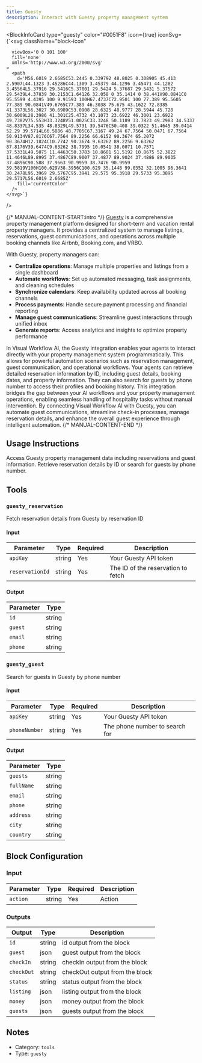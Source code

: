 ```yaml
---
title: Guesty
description: Interact with Guesty property management system
---
```



<BlockInfoCard 
  type="guesty"
  color="#0051F8"
  icon={true}
  iconSvg={`<svg className="block-icon"
      
      
      
      viewBox='0 0 101 100'
      fill='none'
      xmlns='http://www.w3.org/2000/svg'
    >
      <path
        d='M56.6019 2.6685C53.2445 0.339792 48.8025 0.308905 45.413 2.5907L44.1323 3.45286C44.1309 3.45379 44.1296 3.45471 44.1282 3.45564L5.37916 29.5416C5.37801 29.5424 5.37687 29.5431 5.37572 29.5439L4.37839 30.2153C1.64126 32.058 0 35.1414 0 38.441V90.0841C0 95.5599 4.4395 100 9.91593 100H67.4737C72.9501 100 77.389 95.5605 77.389 90.0841V49.6765C77.389 46.3038 75.675 43.1622 72.8385 41.3373L56.3027 30.6989C53.0908 28.6325 48.9777 28.5944 45.728 30.6009L28.3986 41.301C25.4732 43.1073 23.6922 46.3001 23.6922 49.7382V75.553H33.3248V51.0025C33.3248 50.1189 33.7823 49.2983 34.5337 48.8337L34.535 48.8329L49.5731 39.5476C50.408 39.0322 51.4645 39.0414 52.29 39.5714L66.5886 48.7705C67.3167 49.24 67.7564 50.0471 67.7564 50.9134V87.8176C67.7564 89.2256 66.6152 90.3674 65.2072 90.3674H12.1824C10.7742 90.3674 9.63262 89.2256 9.63262 87.8176V39.6474C9.63262 38.7995 10.0541 38.0071 10.7571 37.5331L49.5075 11.4463C50.3783 10.8601 51.5192 10.8675 52.3822 11.4646L89.8995 37.4867C89.9007 37.4877 89.9024 37.4886 89.9035 37.4896C90.588 37.9663 90.9959 38.7476 90.9959 39.5819V100H100.629V38.3956C100.629 35.1448 99.0352 32.1005 96.3641 30.2478L95.3969 29.5767C95.3941 29.575 95.3918 29.5733 95.3895 29.5717L56.6019 2.6685Z'
        fill='currentColor'
      />
    </svg>`}
/>

{/* MANUAL-CONTENT-START:intro */}
[Guesty](https://www.guesty.com) is a comprehensive property management platform designed for short-term and vacation rental property managers. It provides a centralized system to manage listings, reservations, guest communications, and operations across multiple booking channels like Airbnb, Booking.com, and VRBO.

With Guesty, property managers can:

- **Centralize operations**: Manage multiple properties and listings from a single dashboard
- **Automate workflows**: Set up automated messaging, task assignments, and cleaning schedules
- **Synchronize calendars**: Keep availability updated across all booking channels
- **Process payments**: Handle secure payment processing and financial reporting
- **Manage guest communications**: Streamline guest interactions through unified inbox
- **Generate reports**: Access analytics and insights to optimize property performance

In Visual Workflow AI, the Guesty integration enables your agents to interact directly with your property management system programmatically. This allows for powerful automation scenarios such as reservation management, guest communication, and operational workflows. Your agents can retrieve detailed reservation information by ID, including guest details, booking dates, and property information. They can also search for guests by phone number to access their profiles and booking history. This integration bridges the gap between your AI workflows and your property management operations, enabling seamless handling of hospitality tasks without manual intervention. By connecting Visual Workflow AI with Guesty, you can automate guest communications, streamline check-in processes, manage reservation details, and enhance the overall guest experience through intelligent automation.
{/* MANUAL-CONTENT-END */}


## Usage Instructions

Access Guesty property management data including reservations and guest information. Retrieve reservation details by ID or search for guests by phone number.



## Tools

### `guesty_reservation`

Fetch reservation details from Guesty by reservation ID

#### Input

| Parameter | Type | Required | Description |
| --------- | ---- | -------- | ----------- |
| `apiKey` | string | Yes | Your Guesty API token |
| `reservationId` | string | Yes | The ID of the reservation to fetch |

#### Output

| Parameter | Type |
| --------- | ---- |
| `id` | string |
| `guest` | string |
| `email` | string |
| `phone` | string |

### `guesty_guest`

Search for guests in Guesty by phone number

#### Input

| Parameter | Type | Required | Description |
| --------- | ---- | -------- | ----------- |
| `apiKey` | string | Yes | Your Guesty API token |
| `phoneNumber` | string | Yes | The phone number to search for |

#### Output

| Parameter | Type |
| --------- | ---- |
| `guests` | string |
| `fullName` | string |
| `email` | string |
| `phone` | string |
| `address` | string |
| `city` | string |
| `country` | string |



## Block Configuration

### Input

| Parameter | Type | Required | Description | 
| --------- | ---- | -------- | ----------- | 
| `action` | string | Yes | Action |



### Outputs

| Output | Type | Description |
| ------ | ---- | ----------- |
| `id` | string | id output from the block |
| `guest` | json | guest output from the block |
| `checkIn` | string | checkIn output from the block |
| `checkOut` | string | checkOut output from the block |
| `status` | string | status output from the block |
| `listing` | json | listing output from the block |
| `money` | json | money output from the block |
| `guests` | json | guests output from the block |


## Notes

- Category: `tools`
- Type: `guesty`
